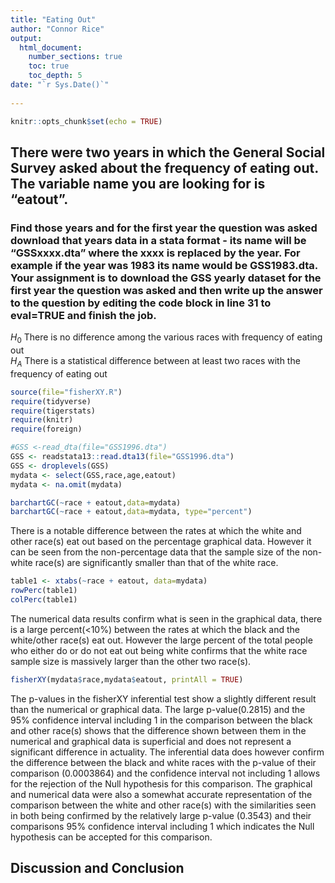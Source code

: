 ```yaml
---
title: "Eating Out"
author: "Connor Rice"
output: 
  html_document:
    number_sections: true
    toc: true
    toc_depth: 5
date: "`r Sys.Date()`"    
    
---
```


```r
knitr::opts_chunk$set(echo = TRUE)
```

## There were two years in which the General Social Survey asked about the frequency of eating out. The variable name you are looking for is "eatout".
### Find those years and for the first year the question was asked download that years data in a stata format - its name will be "GSSxxxx.dta" where the xxxx is replaced by the year.  For example if the year was 1983 its name would be GSS1983.dta. Your assignment is to download the GSS yearly dataset for the first year the question was asked and then  write up the answer to the question by editing the  code block in line 31 to eval=TRUE and finish the job. 

$H_0$ There is no difference among the various races with frequency of eating out  
$H_A$ There is a statistical difference between at least two races with the frequency of eating out  


```r
source(file="fisherXY.R")
require(tidyverse)
require(tigerstats)
require(knitr)
require(foreign)
```
```r
#GSS <-read_dta(file="GSS1996.dta")
GSS <- readstata13::read.dta13(file="GSS1996.dta")
GSS <- droplevels(GSS)
mydata <- select(GSS,race,age,eatout)
mydata <- na.omit(mydata)
```

```r
barchartGC(~race + eatout,data=mydata)
barchartGC(~race + eatout,data=mydata, type="percent")

```

There is a notable difference between the rates at which the white and other race(s) eat out based on the percentage graphical data. However it can be seen from the non-percentage data that the sample size of the non-white race(s) are significantly smaller than that of the white race.

```r
table1 <- xtabs(~race + eatout, data=mydata)
rowPerc(table1)
colPerc(table1)
```

The numerical data results confirm what is seen in the graphical data, there is a large percent(<10%) between the rates at which the black and the white/other race(s) eat out. However the large percent of the total people who either do or do not eat out being white confirms that the white race sample size is massively larger than the other two race(s).

```r
fisherXY(mydata$race,mydata$eatout, printAll = TRUE)
```

The p-values in the fisherXY inferential test show a slightly different result than the numerical or graphical data. The large p-value(0.2815) and the 95% confidence interval including 1 in the comparison between the black and other race(s) shows that the difference shown between them in the numerical and graphical data is superficial and does not represent a significant difference in actuality. The inferential data does however confirm the difference between the black and white races with the p-value of their comparison (0.0003864) and the confidence interval not including 1 allows for the rejection of the Null hypothesis for this comparison. The graphical and numerical data were also a somewhat accurate representation of the comparison between the white and other race(s) with the similarities seen in both being confirmed by the relatively large p-value (0.3543) and their comparisons 95% confidence interval including 1 which indicates the Null hypothesis can be accepted for this comparison.

## Discussion and Conclusion




